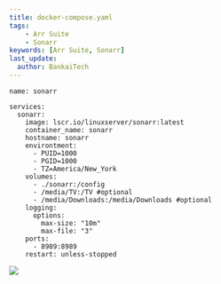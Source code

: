 ---
title: docker-compose.yaml
tags:
    - Arr Suite
    - Sonarr
keywords: [Arr Suite, Sonarr]
last_update:
  author: BankaiTech
---
```
name: sonarr

services:
  sonarr:
    image: lscr.io/linuxserver/sonarr:latest
    container_name: sonarr
    hostname: sonarr
    environtment:
      - PUID=1000
      - PGID=1000
      - TZ=America/New_York
    volumes:
      - ./sonarr:/config
      - /media/TV:/TV #optional
      - /media/Downloads:/media/Downloads #optional
    logging:
      options:
        max-size: "10m"
        max-file: "3"
    ports:
      - 8989:8989
    restart: unless-stopped
```

<a href="https://www.buymeacoffee.com/BankaiTech"><img src="https://img.buymeacoffee.com/button-api/?text=Buy me a beer&emoji=🍺&slug=BankaiTech&button_colour=FFDD00&font_colour=000000&font_family=Cookie&outline_colour=000000&coffee_colour=ffffff" /></a>
